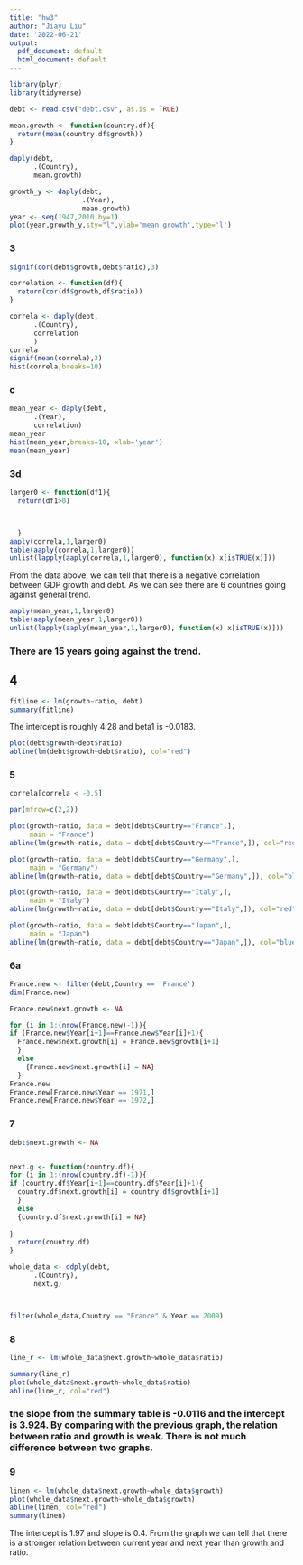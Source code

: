```yaml
---
title: "hw3"
author: "Jiayu Liu"
date: '2022-06-21'
output:
  pdf_document: default
  html_document: default
---
```


```r
library(plyr)
library(tidyverse)
```



```r
debt <- read.csv("debt.csv", as.is = TRUE)
```



```r
mean.growth <- function(country.df){
  return(mean(country.df$growth))
}
```

```r
daply(debt,
      .(Country),
      mean.growth)
```

```r
growth_y <- daply(debt,
                  .(Year),
                  mean.growth)
year <- seq(1947,2010,by=1)
plot(year,growth_y,sty="l",ylab='mean growth',type='l')
```
### 3
```r
signif(cor(debt$growth,debt$ratio),3)
```
```r
correlation <- function(df){
  return(cor(df$growth,df$ratio))
}

correla <- daply(debt,
      .(Country),
      correlation
      )
correla
signif(mean(correla),3)
hist(correla,breaks=10)
```
### c
```r
mean_year <- daply(debt,
      .(Year),
      correlation)
mean_year
hist(mean_year,breaks=10, xlab='year')
mean(mean_year)
```
### 3d
```r
larger0 <- function(df1){
  return(df1>0)



  }
aaply(correla,1,larger0)
table(aaply(correla,1,larger0))
unlist(lapply(aaply(correla,1,larger0), function(x) x[isTRUE(x)]))

```
From the data above, we can tell that there is a negative correlation between GDP growth and debt. As we can see there are 6 countries going against general trend.
```r
aaply(mean_year,1,larger0)
table(aaply(mean_year,1,larger0))
unlist(lapply(aaply(mean_year,1,larger0), function(x) x[isTRUE(x)]))
```
### There are 15 years going against the trend.


## 4
```r
fitline <- lm(growth~ratio, debt)
summary(fitline)
```
The intercept is roughly 4.28 and beta1 is -0.0183.
```r
plot(debt$growth~debt$ratio)
abline(lm(debt$growth~debt$ratio), col="red")
```
### 5
```r
correla[correla < -0.5]
```
```r
par(mfrow=c(2,2))

plot(growth~ratio, data = debt[debt$Country=="France",],
     main = "France")
abline(lm(growth~ratio, data = debt[debt$Country=="France",]), col="red")

plot(growth~ratio, data = debt[debt$Country=="Germany",],
     main = "Germany")
abline(lm(growth~ratio, data = debt[debt$Country=="Germany",]), col="blue")

plot(growth~ratio, data = debt[debt$Country=="Italy",],
     main = "Italy")
abline(lm(growth~ratio, data = debt[debt$Country=="Italy",]), col="red")

plot(growth~ratio, data = debt[debt$Country=="Japan",],
     main = "Japan")
abline(lm(growth~ratio, data = debt[debt$Country=="Japan",]), col="blue")
```
### 6a
```r


France.new <- filter(debt,Country == 'France')
dim(France.new)
```
```r
France.new$next.growth <- NA

for (i in 1:(nrow(France.new)-1)){
if (France.new$Year[i+1]==France.new$Year[i]+1){
  France.new$next.growth[i] = France.new$growth[i+1]
  } 
  else
    {France.new$next.growth[i] = NA}
  }
France.new
France.new[France.new$Year == 1971,]
France.new[France.new$Year == 1972,]
```
### 7
```r
debt$next.growth <- NA


next.g <- function(country.df){
for (i in 1:(nrow(country.df)-1)){
if (country.df$Year[i+1]==country.df$Year[i]+1){
  country.df$next.growth[i] = country.df$growth[i+1]
  } 
  else
  {country.df$next.growth[i] = NA}
  
}
  return(country.df)
}

whole_data <- ddply(debt,
      .(Country),
      next.g)



filter(whole_data,Country == "France" & Year == 2009)

```
### 8
```r
line_r <- lm(whole_data$next.growth~whole_data$ratio)

summary(line_r)
plot(whole_data$next.growth~whole_data$ratio)
abline(line_r, col="red")
```
### the slope from the summary table is -0.0116 and the intercept is 3.924. By comparing with the previous graph, the relation between ratio and growth is weak. There is not much difference between two graphs.


### 9
```r
linen <- lm(whole_data$next.growth~whole_data$growth) 
plot(whole_data$next.growth~whole_data$growth)
abline(linen, col="red")
summary(linen)
```
The intercept is 1.97 and slope is 0.4. From the graph we can tell that there is a stronger relation between current year and next year than growth and ratio.

